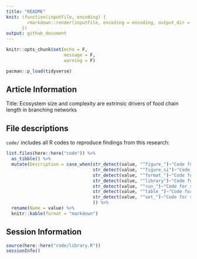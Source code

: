 ```yaml
---
title: "README"
knit: (function(inputFile, encoding) {
        rmarkdown::render(inputFile, encoding = encoding, output_dir = here::here())
      })
output: github_document
---
```


```r
knitr::opts_chunk$set(echo = F,
                      message = F,
                      warning = F)

pacman::p_load(tidyverse)
```

## Article Information

Title: Ecosystem size and complexity are extrinsic drivers of food chain length in branching networks

## File descriptions

`code/` includes all R codes to reproduce findings from this research:


```r

list.files(here::here("code")) %>% 
  as_tibble() %>% 
  mutate(Description = case_when(str_detect(value, "^figure_")~"Code for figures: '_concept', Figure 1; '_delta', Figure 1D; '_food_web', Figure 1C; '_treeplot', Figure2; '_main_geom', Figure 3, 4; '_network', Figure 1A; '_patch_state', Figure 5, 6",
                                 str_detect(value, "^figure_si")~"Code for SI figures: '_geom', Figure S3, S4; '_one_patch', Figure S1, S2; '_r_disp', Figure S5; '_within_net', Figure S8",
                                 str_detect(value, "^format_")~"Code for formatting",
                                 str_detect(value, "^library")~"Code for figures",
                                 str_detect(value, "^run_")~"Code for simulations",
                                 str_detect(value, "^table_")~"Code for tables",
                                 str_detect(value, "^set_")~"Code for setting figure themes"
                                 )) %>% 
  rename(Name = value) %>% 
  knitr::kable(format = "markdown")
```


## Session Information

```r

source(here::here("code/library.R"))
sessionInfo()

```

